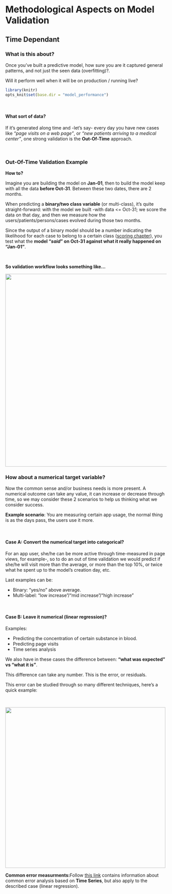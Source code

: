 # Methodological Aspects on Model Validation
## Time Dependant

### What is this about?

Once you've built a predictive model, how sure you are it captured general patterns, and not just the seen data (overfitting)?. 

Will it perform well when it will be on production / running live?


```r
library(knitr)
opts_knit$set(base.dir = "model_performance")
```

<br>

#### What sort of data?

If it's generated along time and -let's say- every day you have new cases like _"page visits on a web page"_, or _"new patients arriving to a medical center"_, one strong validation is the **Out-Of-Time** approach.

<br>

### Out-Of-Time Validation Example

**How to?**

Imagine you are building the model on **Jan-01**,  then to build the model keep with all the data **before Oct-31**. Between these two dates, there are 2 months.

When predicting a **binary/two class variable** (or multi-class), it's quite straight-forward: with the model we built -with data <= Oct-31; we score the data on that day, and then we measure how the users/patients/persons/cases evolved during those two months.


Since the output of a binary model should be a number indicating the likelihood for each case to belong to a certain class (<a href="http://livebook.datascienceheroes.com/scoring/scoring.html" tagrget="blank">scoring chapter</a>), you test what the **model "_said_" on Oct-31 against what it really happened on "Jan-01"**. 

<br>

**So validation workflow looks something like...**

<img src="categorical_variable.png" width="600px">


### How about a numerical target variable?


Now the common sense and/or business needs is more present. A numerical outcome can take any value, it can increase or decrease through time, so we may consider these 2 scenarios to help us thinking what we consider success.


**Example scenario**: You are measuring certain app usage, the normal thing is as the days pass, the users use it more.


<br>

#### Case A: Convert the numerical target into categorical?


For an app user, she/he can be more active through time-measured in page views, for example-, so to do an out of time validation we would predict if she/he will visit more than the average, or more than the top 10%, or twice what he spent up to the model's creation day, etc. 


Last examples can be:

* Binary: "yes/no" above average.
* Multi-label: "low increase"/"mid increase"/"high increase"


<br>

#### Case B: Leave it numerical (linear regression)?

Examples:

* Predicting the concentration of certain substance in blood. 
* Predicting page visits
* Time series analysis


We also have in these cases the difference between: **"what was expected" vs "what it is"**.


This difference can take any number. This is the error, or residuals.

This error can be studied through so many different techniques, here's a quick example:

<br>

<img src="numerical_variable.png" width="500px">

**Common error measurments:**Follow <a href="https://www.otexts.org/fpp/2/5">this link</a> contains information about common error analysis based on **Time Series**, but also apply to the described case (linear regression).


<br>
